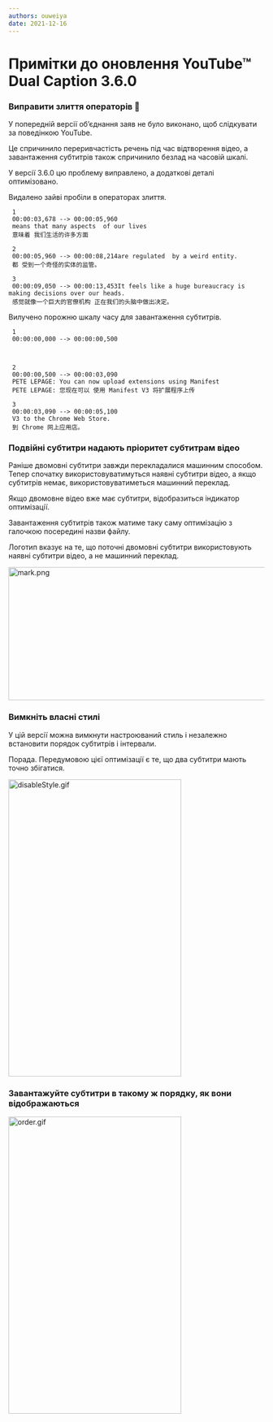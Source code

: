 ```yaml
---
authors: ouweiya
date: 2021-12-16 
---
```



# Примітки до оновлення YouTube™ Dual Caption 3.6.0

### Виправити злиття операторів 🎉

 У попередній версії об’єднання заяв не було виконано, щоб слідкувати за поведінкою YouTube.

Це спричинило переривчастість речень під час відтворення відео, а завантаження субтитрів також спричинило безлад на часовій шкалі.

У версії 3.6.0 цю проблему виправлено, а додаткові деталі оптимізовано.

Видалено зайві пробіли в операторах злиття.

```
 1
 00:00:03,678 --> 00:00:05,960
 means that many aspects  of our lives
 意味着 我们生活的许多方面

 2
 00:00:05,960 --> 00:00:08,214are regulated  by a weird entity.
 都 受到一个奇怪的实体的监管。

 3
 00:00:09,050 --> 00:00:13,453It feels like a huge bureaucracy is making decisions over our heads.
 感觉就像一个巨大的官僚机构 正在我们的头脑中做出决定。
 ```

Вилучено порожню шкалу часу для завантаження субтитрів.

```
 1
 00:00:00,000 --> 00:00:00,500



 2
 00:00:00,500 --> 00:00:03,090
 PETE LEPAGE: You can now upload extensions using Manifest
 PETE LEPAGE: 您现在可以 使用 Manifest V3 将扩展程序上传

 3
 00:00:03,090 --> 00:00:05,100
 V3 to the Chrome Web Store.
 到 Chrome 网上应用店。
 ```

### Подвійні субтитри надають пріоритет субтитрам відео

 Раніше двомовні субтитри завжди перекладалися машинним способом. Тепер спочатку використовуватимуться наявні субтитри відео, а якщо субтитрів немає, використовуватиметься машинний переклад.

 Якщо двомовне відео вже має субтитри, відобразиться індикатор оптимізації.

 Завантаження субтитрів також матиме таку саму оптимізацію з галочкою посередині назви файлу.

<Tip>Логотип вказує на те, що поточні двомовні субтитри використовують наявні субтитри відео, а не машинний переклад.</Tip>

<img src={mark} alt="mark.png" width="891" height="262" />

### Вимкніть власні стилі

 У цій версії можна вимкнути настроюваний стиль і незалежно встановити порядок субтитрів і інтервали.

<Tip>Порада. Передумовою цієї оптимізації є те, що два субтитри мають точно збігатися.</Tip>

<img src={disableStyle} alt="disableStyle.gif" width="340" height="585" />

### Завантажуйте субтитри в такому ж порядку, як вони відображаються

<img src={order} alt="order.gif" width="340" height="585" />

<WebStore />